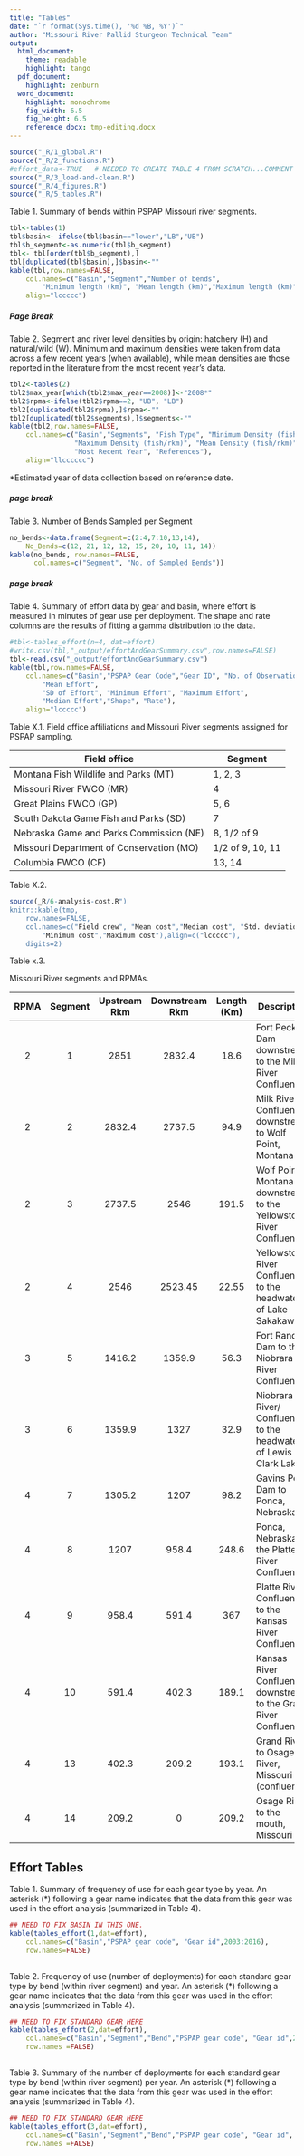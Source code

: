 ```yaml
---
title: "Tables"
date: "`r format(Sys.time(), '%d %B, %Y')`"
author: "Missouri River Pallid Sturgeon Technical Team"
output:  
  html_document:
    theme: readable
    highlight: tango
  pdf_document:
    highlight: zenburn 
  word_document:
    highlight: monochrome
    fig_width: 6.5  
    fig_height: 6.5 
    reference_docx: tmp-editing.docx
---
```


<!--
rmarkdown::render("_Report-5-02-tables",output_format='word_document')# build page
-->

```r
source("_R/1_global.R")
source("_R/2_functions.R")
#effort_data<-TRUE   # NEEDED TO CREATE TABLE 4 FROM SCRATCH...COMMENT THIS OUT TO SAVE TIME
source("_R/3_load-and-clean.R")
source("_R/4_figures.R")
source("_R/5_tables.R")
```



Table 1. Summary of bends within PSPAP Missouri river segments.


```r
tbl<-tables(1)
tbl$basin<- ifelse(tbl$basin=="lower","LB","UB")
tbl$b_segment<-as.numeric(tbl$b_segment)
tbl<- tbl[order(tbl$b_segment),]
tbl[duplicated(tbl$basin),]$basin<-""
kable(tbl,row.names=FALSE,
    col.names=c("Basin","Segment","Number of bends",
        "Minimum length (km)", "Mean length (km)","Maximum length (km)"),
    align="lccccc")
```



##### Page Break

Table 2. Segment and river level densities by origin: hatchery (H) and 
natural/wild (W).  Minimum and maximum densities were taken from data 
across a few recent years (when available), while mean densities are 
those reported in the literature from the most recent year's data.   

```r
tbl2<-tables(2)
tbl2$max_year[which(tbl2$max_year==2008)]<-"2008*"
tbl2$rpma<-ifelse(tbl2$rpma==2, "UB", "LB")
tbl2[duplicated(tbl2$rpma),]$rpma<-""
tbl2[duplicated(tbl2$segments),]$segments<-""
kable(tbl2,row.names=FALSE,
    col.names=c("Basin","Segments", "Fish Type", "Minimum Density (fish/rkm)",
                "Maximum Density (fish/rkm)", "Mean Density (fish/rkm)", 
                "Most Recent Year", "References"),
    align="llcccccc")
```
  
*Estimated year of data collection based on reference date.    



##### page break


Table 3. Number of Bends Sampled per Segment
```r
no_bends<-data.frame(Segment=c(2:4,7:10,13,14), 
    No_Bends=c(12, 21, 12, 12, 15, 20, 10, 11, 14))
kable(no_bends, row.names=FALSE, 
      col.names=c("Segment", "No. of Sampled Bends"))
```

##### page break

Table 4. Summary of effort data by gear and basin, where effort is 
measured in minutes of gear use per deployment. The shape and rate columns are the results of 
fitting a gamma distribution to the data. 


```r
#tbl<-tables_effort(n=4, dat=effort)
#write.csv(tbl,"_output/effortAndGearSummary.csv",row.names=FALSE)
tbl<-read.csv("_output/effortAndGearSummary.csv") 
kable(tbl,row.names=FALSE,
    col.names=c("Basin","PSPAP Gear Code","Gear ID", "No. of Observations", 
        "Mean Effort",
        "SD of Effort", "Minimum Effort", "Maximum Effort", 
        "Median Effort","Shape", "Rate"),
    align="lccccc")
```



Table X.1. Field office affiliations and Missouri River segments
assigned for PSPAP sampling.

| Field office                             	| Segment          	|
|------------------------------------------	|------------------	|
| Montana Fish Wildlife and Parks (MT)     	| 1, 2, 3          	|
| Missouri River FWCO (MR)                 	| 4                	|
| Great Plains FWCO (GP)                   	| 5, 6             	|
| South Dakota Game Fish and Parks (SD)    	| 7                	|
| Nebraska Game and Parks Commission (NE)  	| 8, 1/2 of 9      	|
| Missouri Department of Conservation (MO) 	| 1/2 of 9, 10, 11 	|
| Columbia FWCO (CF)                       	| 13, 14           	|



Table X.2.  <!--SARA CAN'T COMPILE THIS TABLE...WHAT IS tmp?-->

```r
source(_R/6-analysis-cost.R")
knitr::kable(tmp,
    row.names=FALSE,
    col.names=c("Field crew", "Mean cost","Median cost", "Std. deviation",
        "Minimum cost","Maximum cost"),align=c("lccccc"),
    digits=2)
```

Table x.3.

Missouri River segments and RPMAs.

| RPMA | Segment | Upstream Rkm | Downstream Rkm | Length (Km) | Description                                                          |
|:----:|:-------:|:------------:|:--------------:|:-----------:|----------------------------------------------------------------------|
|   2  |    1    |     2851     |     2832.4     |     18.6    | Fort Peck Dam downstream to the Milk River Confluence                |
|   2  |    2    |    2832.4    |     2737.5     |     94.9    | Milk River Confluence downstream to Wolf Point, Montana              |
|   2  |    3    |    2737.5    |      2546      |    191.5    | Wolf Point, Montana downstream to the Yellowstone River Confluence   |
|   2  |    4    |     2546     |     2523.45    |    22.55    | Yellowstone River Confluence to the headwaters of Lake Sakakawea     |
|   3  |    5    |    1416.2    |     1359.9     |     56.3    | Fort Randall Dam to the Niobrara River Confluence                    |
|   3  |    6    |    1359.9    |      1327      |     32.9    | Niobrara River/ Confluence to the headwaters of Lewis and Clark Lake |
|   4  |    7    |    1305.2    |      1207      |     98.2    | Gavins Point Dam to Ponca, Nebraska                                  |
|   4  |    8    |     1207     |      958.4     |    248.6    | Ponca, Nebraska to the Platte River Confluence                       |
|   4  |    9    |     958.4    |      591.4     |     367     | Platte River Confluence to the Kansas River Confluence               |
|   4  |    10   |     591.4    |      402.3     |    189.1    | Kansas River Confluence downstream to the Grand River Confluence     |
|   4  |    13   |     402.3    |      209.2     |    193.1    | Grand River to Osage River, Missouri (confluence)                    |
|   4  |    14   |     209.2    |        0       |    209.2    | Osage River to the mouth, Missouri     


## Effort Tables

Table 1. Summary of frequency of use for each gear type by year. An 
asterisk (*) following a gear name indicates that the data from this 
gear was used in the effort analysis (summarized in Table 4). 

```r
## NEED TO FIX BASIN IN THIS ONE.
kable(tables_effort(1,dat=effort),
    col.names=c("Basin","PSPAP gear code", "Gear id",2003:2016),
    row.names=FALSE)
   
```


Table 2. Frequency of use (number of deployments) for each standard gear 
type by bend (within river segment) and year. An asterisk (*) following 
a gear name indicates that the data from this gear was used in the 
effort analysis (summarized in Table 4). 

```r
## NEED TO FIX STANDARD GEAR HERE
kable(tables_effort(2,dat=effort),
    col.names=c("Basin","Segment","Bend","PSPAP gear code", "Gear id",2003:2016),
    row.names =FALSE)
   
```

Table 3. Summary of the number of deployments for each standard gear 
type by bend (within river segment) per year. An asterisk (*) following 
a gear name indicates that the data from this gear was used in the 
effort analysis (summarized in Table 4). 

```r
## NEED TO FIX STANDARD GEAR HERE
kable(tables_effort(3,dat=effort),
    col.names=c("Basin","Segment","Bend","PSPAP gear code", "Gear id", "Minimum","Maximum","Mean","Median", "Total Deployments"),
    row.names =FALSE)
   
```



